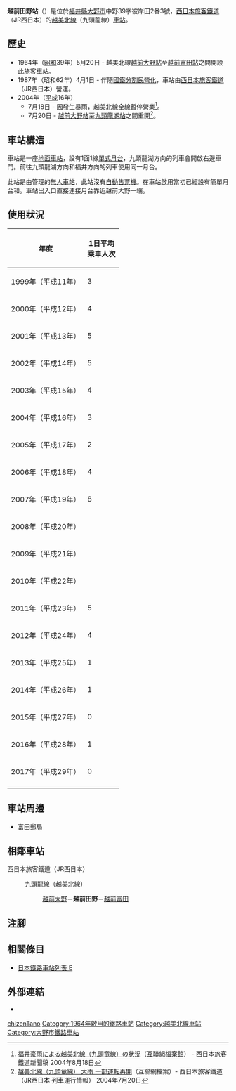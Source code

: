 {{NoteTA
|T=zh-hans:越前田野站;zh-hk:越前田野站;zh-tw:越前田野車站;
|1=zh-hans:越前田野站;zh-hk:越前田野站;zh-tw:越前田野車站;
}}
{{Infobox station
|公司色 = #0072bc
|站名 = 越前田野
|圖片 = Echizen-Tano Station.jpg
|圖片說明 = 月台
|日文原名 = 越前田野
|平假名 = えちぜんたの
|羅馬拼音 = Echizen-Tano
|副站名 = 
|電報略號 = タノ
|所在地 = {{JPN}}[[福井縣|福井縣]][[大野市|大野市]]田野17字村下81號
|座標 = {{coord|35|59|13.38|N|136|31|36.06|E|type:railwaystation_region:JP-24|display=inline,title}}
|車站構造 = [[地面車站|地面車站]]
|月台配置 = 1面1線
|啟用年月日 = 1964年（[[昭和|昭和]]39年）5月20日
|廢站年月日 = 
|乘客人數 = 0
|上下車人次 = 
|統計年度 = 2017
|轉車 = 
|全寬備註 = [[無人車站|無人車站]]
|adjacent = {{Adjacent stations|system=西日本旅客鐵道|line=越美北線|left=越前大野|right=越前富田|note-left=2.9km|note-mid=距離[[越前花堂站|越前花堂]]34.3km<br>距離[[福井站_(福井縣)|福井]]36.9km|note-right=1.4km}}
}}
'''越前田野站'''（{{jpn|j=越前田野駅|hg=えちぜんたのえき|rm=Echizen-Tano eki|f=y}}）是位於[[福井縣|福井縣]][[大野市|大野市]]中野39字彼岸田2番3號，[[西日本旅客鐵道|西日本旅客鐵道]]（JR西日本）的[[越美北線|越美北線]]（九頭龍線）[[鐵路車站|車站]]。
== 歷史 == 
* 1964年（[[昭和|昭和]]39年）5月20日 - 越美北線[[越前大野站|越前大野站]]至[[越前富田站|越前富田站]]之間開設此旅客車站。
* 1987年（昭和62年）4月1日 - 伴隨[[國鐵分割民營化|國鐵分割民營化]]，車站由[[西日本旅客鐵道|西日本旅客鐵道]]（JR西日本）營運。
* 2004年（[[平成|平成]]16年）
** 7月18日 - 因發生暴雨，越美北線全線暫停營業<ref name="press_20040818">[https://web.archive.org/web/20040821053730/http://www.westjr.co.jp/news/newslist/article/040806a.html 福井豪雨による越美北線（九頭竜線）の状況]{{ja icon}}（[[互聯網檔案館|互聯網檔案館]]） - 西日本旅客鐵道新聞稿 2004年8月18日</ref>。
** 7月20日 - [[越前大野站|越前大野站]]至[[九頭龍湖站|九頭龍湖站]]之間重開<ref>[https://web.archive.org/web/20040720031855/http://traininfo.westjr.co.jp/detail_1595.html?200407192040 越美北線（九頭竜線） 大雨 一部運転再開]{{ja icon}}（互聯網檔案）- 西日本旅客鐵道（JR西日本 列車運行情報） 2004年7月20日</ref>。
== 車站構造 ==
車站是一座[[地面車站|地面車站]]，設有1面1線[[單式月台|單式月台]]，九頭龍湖方向的列車會開啟右邊車門。前往九頭龍湖方向和福井方向的列車使用同一月台。

此站是由{{Translink|ja|福井地域鉄道部|福井地域鐵道部}}管理的[[無人車站|無人車站]]，此站沒有[[自動售票機|自動售票機]]。在車站啟用當初已經設有簡單月台和{{Translink|ja|待合所|候車室}}。車站出入口直接連接月台靠近越前大野一端。

== 使用狀況 ==
{| class="wikitable"  style="text-align:right;"
|-
!rowspan="1"|年度
!colspan="2"|1日平均<br>乘車人次
|-
|1999年（平成11年） ||3
|-
|2000年（平成12年） ||4
|-
|2001年（平成13年） ||5
|-
|2002年（平成14年） ||5
|-
|2003年（平成15年） ||4
|-
|2004年（平成16年） ||3
|-
|2005年（平成17年） ||2
|-
|2006年（平成18年） ||4
|-
|2007年（平成19年） ||8
|-
|2008年（平成20年） ||
|-
|2009年（平成21年） ||
|-
|2010年（平成22年） ||
|-
|2011年（平成23年） ||5
|-
|2012年（平成24年） ||4
|-
|2013年（平成25年） ||1
|-
|2014年（平成26年） ||1
|-
|2015年（平成27年） ||0
|-
|2016年（平成28年） ||1
|-
|2017年（平成29年） ||0
|-
|}

== 車站周邊 ==
* 富田郵局

== 相鄰車站 ==
; 西日本旅客鐵道（JR西日本）
: {{Color|#999999|■}}九頭龍線（越美北線）
:: [[越前大野站|越前大野]]－'''越前田野'''－[[越前富田站|越前富田]]
== 注腳 ==
{{Reflist}}
== 相關條目 ==
* [[日本鐵路車站列表_E|日本鐵路車站列表 E]]
== 外部連結 ==
* {{外部連結/JR西日本車站|0542419|越前田野}}{{ja icon}}
{{越美北線}}
{{DEFAULTSORT:Echizen-Tano}}
[[Category:日本鐵路車站_E|chizenTano]]
[[Category:1964年啟用的鐵路車站|Category:1964年啟用的鐵路車站]]
[[Category:越美北線車站|Category:越美北線車站]]
[[Category:大野市鐵路車站|Category:大野市鐵路車站]]